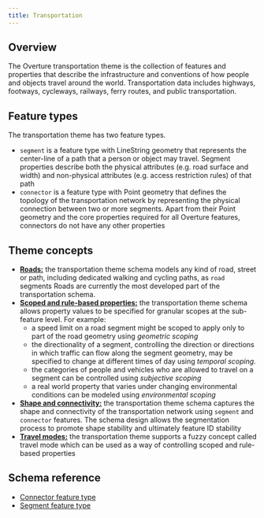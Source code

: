 ```yaml
---
title: Transportation
---
```

## Overview
The Overture transportation theme is the collection of features and properties that describe the infrastructure and conventions of how people and objects travel around the world. Transportation data includes highways, footways, cycleways, railways, ferry routes, and public transportation.

## Feature types
The transportation theme has two feature types.
- `segment` is a feature type with LineString geometry that represents the center-line of a path that a person or object may travel. Segment properties describe both the physical attributes (e.g. road surface and width) and non-physical attributes (e.g. access restriction rules) of that path
- `connector` is a feature type with Point geometry that defines the topology of the transportation network by representing the physical connection between two or more segments. Apart from their Point geometry and the core properties required for all Overture features, connectors do not have any other properties

## Theme concepts
- **[Roads:](/schema/concepts/by-theme/transportation/roads)** the transportation theme schema models any kind of road, street or
path, including dedicated walking and cycling paths, as `road` segments Roads are currently the most developed part of the transportation schema. 
- **[Scoped and rule-based properties:](/schema/concepts/scoping-rules)** the transportation theme schema allows property values to be specified for granular scopes at the sub-feature level. For example:
  - a speed limit on a road segment might be scoped to apply only to part of the road geometry using _geometric scoping_
  - the directionality of a segment, controlling the direction or directions in which traffic can flow along the segment geometry, may be specified to change at different times of day using _temporal scoping_.
  - the categories of people and vehicles who are allowed to travel on a segment can be controlled using _subjective scoping_
  - a real world property that varies under changing environmental conditions can be modeled using _environmental scoping_
- **[Shape and connectivity:](/schema/concepts/by-theme/transportation/shape-connectivity)** the transportation theme schema captures the shape
and connectivity of the transportation network using `segment` and `connector` features. The schema design allows the segmentation process to promote shape stability and ultimately feature ID stability 
- **[Travel modes:](/schema/concepts/by-theme/transportation/travel-modes)** the transportation theme supports a fuzzy concept called
travel mode which can be used as a way of controlling scoped
and rule-based properties 


## Schema reference
- [Connector feature type](/schema/reference/transportation/connector)
- [Segment feature type](/schema/reference/transportation/segment)
